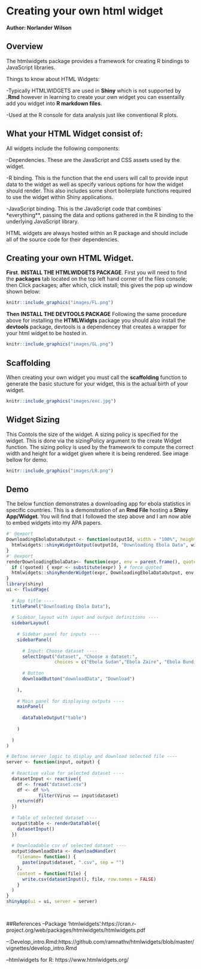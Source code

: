 # Creating your own html widget

**Author: Norlander Wilson**

## Overview 

The htmlwidgets package provides a framework for creating R bindings to JavaScript libraries. 

Things to know about HTML Widgets:

-Typically HTMLWIDGETS are used in **Shiny** which is not supported by **.Rmd** however in learning to create your own widget you can essentailly add you widget into **R markdown files**. 

-Used at the R console for data analysis just like conventional R plots.


## What your HTML Widget consist of: 
All widgets include the following components:

-Dependencies. These are the JavaScript and CSS assets used by the widget. 

-R binding. This is the function that the end users will call to provide input data to the widget as well as specify various options for how the widget should render. This also includes some short boilerplate functions required to use the widget within Shiny applications.

-JavaScript binding. This is the JavaScript code that combines *everything**, passing the data and options gathered in the R binding to the underlying JavaScript library.

HTML widgets are always hosted within an R package and should include all of the source code for their dependencies.

## Creating your own HTML Widget. 

**First**. 
**INSTALL THE HTMLWIDGETS PACKAGE**. 
First you will need to find the **packages** tab located on the top left hand corner of the files console; then Click packages; after which, click install; this gives the pop up window shown below:
```r
knitr::include_graphics("images/FL.png")
```
**Then**
**INSTALL THE DEVTOOLS PACKAGE** 
Following the same procedure above for installing the **HTMLWidgts** package you should also install the **devtools** package, devtools is a dependencey that creates a wrapper for your html widget to be hosted in. 
```r
knitr::include_graphics("images/GL.png")
```

## Scaffolding 
When creating your own widget you must call the **scaffolding** function to generate the basic stucture for your widget, this is the actual birth of your widget. 
```r
knitr::include_graphics("images/exc.jpg")
```

## Widget Sizing 
This Contols the size of the widget. A sizing policy is specified for the widget. This is done via the  sizingPolicy argument to the create Widget function. The sizing policy is used by the framework to compute the correct width and height for a widget given where it is being rendered. See image bellow for demo. 

```r
knitr::include_graphics("images/LR.png")
```



## Demo

The below function demonstrates a downloading app for ebola statistics in specific countries. This is a demonstration of an **Rmd File** hosting a **Shiny App/Widget**. You will find that I followed the step above and I am now able to embed widgets into my APA papers.

```r
#' @export
DownloadingEbolaDataOutput <- function(outputId, width = "100%", height = "400px") {
  htmlwidgets::shinyWidgetOutput(outputId, "Downloading Ebola Data", width, height, package = "Downloading Ebola Data")
}
#' @export
renderDownloadingEbolaData<- function(expr, env = parent.frame(), quoted = FALSE) {
  if (!quoted) { expr <- substitute(expr) } # force quoted
  htmlwidgets::shinyRenderWidget(expr, DownloadingEbolaDataOutput, env, quoted = TRUE)
}
library(shiny)
ui <- fluidPage(
  
  # App title ----
  titlePanel("Downloading Ebola Data"),
  
  # Sidebar layout with input and output definitions ----
  sidebarLayout(
    
    # Sidebar panel for inputs ----
    sidebarPanel(
      
      # Input: Choose dataset ----
      selectInput("dataset", "Choose a dataset:",
                  choices = c("Ebola Sudan","Ebola Zaire", "Ebola Bundibugyo" )),
      
      # Button
      downloadButton("downloadData", "Download")
      
    ),
    
    # Main panel for displaying outputs ----
    mainPanel(
      
      dataTableOutput("table")
      
    )
    
  )
)

# Define server logic to display and download selected file ----
server <- function(input, output) {
  
  # Reactive value for selected dataset ----
  datasetInput <- reactive({
    df <- fread("dataset.csv")
    df <- df %>%
            filter(Virus == input$dataset)
    return(df)
  })
  
  # Table of selected dataset ----
  output$table <- renderDataTable({
    datasetInput()
  })
  
  # Downloadable csv of selected dataset ----
  output$downloadData <- downloadHandler(
    filename= function() {
      paste(input$dataset, ".csv", sep = "")
    },
    content = function(file) {
      write.csv(datasetInput(), file, row.names = FALSE)
    }
  )
}
shinyApp(ui = ui, server = server)

 

```

##References 
--Package ‘htmlwidgets’:https://cran.r-project.org/web/packages/htmlwidgets/htmlwidgets.pdf

--:Develop_intro.Rmd:https://github.com/ramnathv/htmlwidgets/blob/master/vignettes/develop_intro.Rmd

--htmlwidgets for R: https://www.htmlwidgets.org/





